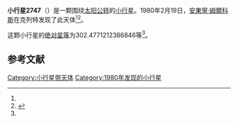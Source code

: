 {{Infobox planet
| bgcolour = #FFFFC0
| name = 2747 Cesky Krumlov
| symbol = 
| image = 
| caption = 
| discovery = yes
| discovery_ref = 
| discoverer = [[安東寧·姆爾科斯|安東寧·姆爾科斯]]
| discovery_site = [[克列特|克列特]] 
| discovered = 1980年2月19日
| designations = yes
| mp_name = 
| named_after = 
| alt_names = 1980 DW/ 1953 FO1 / 1975 EK5 / 1977 SV2 / 1977 TM3 / 1977 TS7 / 1982 OM
| mp_category = [[主带小行星|主带小行星]]
| orbit_ref = <ref name="a">[http://ssd.jpl.nasa.gov/sbdb.cgi?sstr=2747 2747 Cesky Krumlov] {{Wayback|url=http://ssd.jpl.nasa.gov/sbdb.cgi?sstr=2747 |date=20200409225411 }}，小行星數據庫瀏覽器（JPL Small-Body Database Browser）－[[美国国家航空航天局|美国国家航空航天局]]喷气推进实验室</ref>
| epoch = 2456400.5 (2013年4月18日更新)
| aphelion = {{convert|3.493110634249846|AU|km|3|abbr=on|lk=out}}
| perihelion = {{convert|2.702063777743338|AU|km|3|abbr=on}}
| semimajor = {{convert|3.097587205996592|AU|km|3|abbr=on}}
| eccentricity = 0.127687585
| period = 1991.286455 [[日|日]]<br />5.45[[儒略年|儒略年]]
| avg_speed = 
| inclination = 5.819110419411495
| asc_node = 344.9109939745002
| mean_anomaly = 
| arg_peri = 302.4771212386846
| satellites = 
| physical_characteristics = yes
| dimensions = 
| mass = 
| density = 
| surface_grav = 
| escape_velocity = 
| sidereal_day = 
| axial_tilt = 
| pole_ecliptic_lat = 
| pole_ecliptic_lon = 
| albedo = 
| temperatures= 
| temp_name1 = 
| mean_temp_1 = 
| max_temp_1 = 
| temp_name2 = 
| max_temp_2 = 
| spectral_type = 
| abs_magnitude = 302.4771212386846
}}

'''小行星2747'''（{{lang-en|2747 Cesky Krumlov}}）是一颗围绕[[太阳|太阳]][[公转|公转]]的[[小行星|小行星]]。1980年2月19日，[[安東寧·姆爾科斯|安東寧·姆爾科斯]]在克列特发现了此天体<ref name="a" /><ref>{{cite news|title=小行星列表|url=http://cfa-www.harvard.edu/iau/lists/NumberedMPs.txt|accessdate=2013-07-08|newspaper=哈佛大学|archive-date=2008-05-17|archive-url=https://web.archive.org/web/20080517010638/http://cfa-www.harvard.edu/iau/lists/NumberedMPs.txt|dead-url=no}}</ref>。

这颗小行星的[[绝对星等|绝对星等]]为302.4771212386846等<ref name="a" />。

==参考文献==
{{reflist}}
{{Minor Planet Number|[[小行星2746|小行星2746]]|[[小行星2748|小行星2748]]}}

{{小天体}}

[[Category:小行星带天体|Category:小行星带天体]]
[[Category:1980年发现的小行星|Category:1980年发现的小行星]]

{{asteroid-stub}}